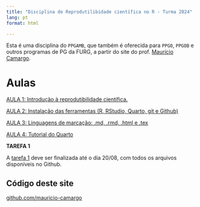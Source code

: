 ```yaml
---
title: "Disciplina de Reprodutilibidade científica no R - Turma 2024"
lang: pt
format: html

---
```


:::{.callout-note}
Esta é uma disciplina do `PPGAMB`, que também é oferecida para `PPGO`, `PPGOB` e outros programas de PG da FURG, a partir do site do prof. [Maurício Camargo](https://mauricio-camargo.github.io/).  
:::


# Aulas

[AULA 1: Introdução à reprodutibilidade científica.](Aula1.html)

[AULA 2: Instalação das ferramentas (R, RStudio, Quarto, git e Github)](https://mauricio-camargo.github.io/r-eutilizaveis/tutorial_integrar_github_rstudio.html) 

[AULA 3: Linguagens de marcação: .md, .rmd, .html e .tex](AulaMarkupLang.html)

[AULA 4: Tutorial do Quarto](Tutorial_Quarto.html)


:::{.callout}
**TAREFA 1**

A [tarefa 1](Tarefa1.html) deve ser finalizada até o dia 20/08, com todos os arquivos disponíveis no Github. 

:::

<!--
## Sites dos alunos construídos com Quarto e revealjs dentro do RStudio usando o Github:

- [Bruno](https://blinhares94.github.io/repr_furg/)
- [Josiana](https://josianamm.github.io/Reprodutibilidade/)
- [Letícia](https://dentinho09.github.io/reprod_aula/)
- [Marybeth](https://marybethcostilla.github.io/again/)
- [Rosana](https://rosanacosta1995.github.io/air_pollution/)
---
-->


<!--
## Tutoriais de RMarkdown, Quarto, Git e Github.

::: aside
Estes tutoriais estão em constante aprimoramento, incorporando regularmente novos aprendizados e atualizações.
:::


[Tutorial de integração entre RStudio e Github](https://mauricio-camargo.github.io/r-eutilizaveis/tutorial_integrar_github_rstudio.html)

Os demais tutorais estão atualmente [nesta página](https://mauricio-camargo.github.io/r-eutilizaveis.html).

# Tutoriais

[Tutorial instação do RStudio e Git](Integrar_Git_RStudio.html)  
[Tutorial do Quarto - sempre em evolução](Tutorial_Quarto.html)  
[Página de exemplo do Quarto](Pagina_Exemplo.html)
[]()

---
::: aside
O site pode ser clonado do Github para o RStudio. Entre no repositório do site no Github e clique em "clonar".
:::

-->


## Código deste site

[github.com/mauricio-camargo](https://github.com/mauricio-camargo/reprodu2023)

<!-- 

# Aulas e apresentações

::: aside
As aulas são atualizadas eventualmente.
:::

[Aula inicial](Aula1.html)  
[Aula $\LaTeX$](Aula_Latex.html)  

---
-->


<!--
# Tarefas

::: aside
As tarefas serão verificadas durante as aulas.
:::

[Tarefa 1](Tarefa1.html)  
[Tarefa 2](Tarefa2.html)  
[Tarefa 3](Tarefa3.html)  
[Tarefa 4](Tarefa4.html)  
-->

